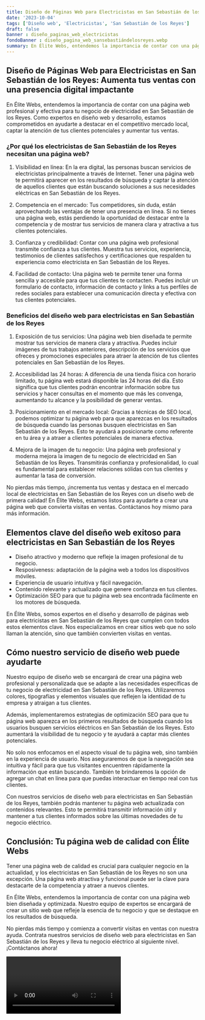 ```yaml
---
title: Diseño de Páginas Web para Electricistas en San Sebastián de los Reyes
date: '2023-10-04'
tags: ['Diseño web', 'Electricistas', 'San Sebastián de los Reyes']
draft: false
banner : diseño_paginas_web_electricistas
fondoBanner : diseño_pagina_web_sansebastiándelosreyes.webp
summary: En Élite Webs, entendemos la importancia de contar con una página web profesional y efectiva para tu negocio de electricidad en San Sebastián de los Reyes. Como expertos en diseño web y desarrollo, estamos comprometidos en ayudarte a destacar en el competitivo mercado local, captar la atención de tus clientes potenciales y aumentar tus ventas.
---
```


## Diseño de Páginas Web para Electricistas en San Sebastián de los Reyes: Aumenta tus ventas con una presencia digital impactante

En Élite Webs, entendemos la importancia de contar con una página web profesional y efectiva para tu negocio de electricidad en San Sebastián de los Reyes. Como expertos en diseño web y desarrollo, estamos comprometidos en ayudarte a destacar en el competitivo mercado local, captar la atención de tus clientes potenciales y aumentar tus ventas.

### ¿Por qué los electricistas de San Sebastián de los Reyes necesitan una página web?

1. Visibilidad en línea: En la era digital, las personas buscan servicios de electricistas principalmente a través de Internet. Tener una página web te permitirá aparecer en los resultados de búsqueda y captar la atención de aquellos clientes que están buscando soluciones a sus necesidades eléctricas en San Sebastián de los Reyes.

2. Competencia en el mercado: Tus competidores, sin duda, están aprovechando las ventajas de tener una presencia en línea. Si no tienes una página web, estás perdiendo la oportunidad de destacar entre la competencia y de mostrar tus servicios de manera clara y atractiva a tus clientes potenciales.

3. Confianza y credibilidad: Contar con una página web profesional transmite confianza a tus clientes. Muestra tus servicios, experiencia, testimonios de clientes satisfechos y certificaciones que respalden tu experiencia como electricista en San Sebastián de los Reyes.

4. Facilidad de contacto: Una página web te permite tener una forma sencilla y accesible para que tus clientes te contacten. Puedes incluir un formulario de contacto, información de contacto y links a tus perfiles de redes sociales para establecer una comunicación directa y efectiva con tus clientes potenciales.

### Beneficios del diseño web para electricistas en San Sebastián de los Reyes

1. Exposición de tus servicios: Una página web bien diseñada te permite mostrar tus servicios de manera clara y atractiva. Puedes incluir imágenes de tus trabajos anteriores, descripción de los servicios que ofreces y promociones especiales para atraer la atención de tus clientes potenciales en San Sebastián de los Reyes.

2. Accesibilidad las 24 horas: A diferencia de una tienda física con horario limitado, tu página web estará disponible las 24 horas del día. Esto significa que tus clientes podrán encontrar información sobre tus servicios y hacer consultas en el momento que más les convenga, aumentando tu alcance y la posibilidad de generar ventas.

3. Posicionamiento en el mercado local: Gracias a técnicas de SEO local, podemos optimizar tu página web para que aparezcas en los resultados de búsqueda cuando las personas busquen electricistas en San Sebastián de los Reyes. Esto te ayudará a posicionarte como referente en tu área y a atraer a clientes potenciales de manera efectiva.

4. Mejora de la imagen de tu negocio: Una página web profesional y moderna mejora la imagen de tu negocio de electricidad en San Sebastián de los Reyes. Transmitirás confianza y profesionalidad, lo cual es fundamental para establecer relaciones sólidas con tus clientes y aumentar la tasa de conversión.

No pierdas más tiempo, ¡incrementa tus ventas y destaca en el mercado local de electricistas en San Sebastián de los Reyes con un diseño web de primera calidad! En Élite Webs, estamos listos para ayudarte a crear una página web que convierta visitas en ventas. Contáctanos hoy mismo para más información.

<GifSeo />

<Cta />

## Elementos clave del diseño web exitoso para electricistas en San Sebastián de los Reyes

- Diseño atractivo y moderno que refleje la imagen profesional de tu negocio.
- Resposiveness: adaptación de la página web a todos los dispositivos móviles.
- Experiencia de usuario intuitiva y fácil navegación.
- Contenido relevante y actualizado que genere confianza en tus clientes.
- Optimización SEO para que tu página web sea encontrada fácilmente en los motores de búsqueda.

En Élite Webs, somos expertos en el diseño y desarrollo de páginas web para electricistas en San Sebastián de los Reyes que cumplen con todos estos elementos clave. Nos especializamos en crear sitios web que no solo llaman la atención, sino que también convierten visitas en ventas.

## Cómo nuestro servicio de diseño web puede ayudarte

Nuestro equipo de diseño web se encargará de crear una página web profesional y personalizada que se adapte a las necesidades específicas de tu negocio de electricidad en San Sebastián de los Reyes. Utilizaremos colores, tipografías y elementos visuales que reflejen la identidad de tu empresa y atraigan a tus clientes.

Además, implementaremos estrategias de optimización SEO para que tu página web aparezca en los primeros resultados de búsqueda cuando los usuarios busquen servicios eléctricos en San Sebastián de los Reyes. Esto aumentará la visibilidad de tu negocio y te ayudará a captar más clientes potenciales.

No solo nos enfocamos en el aspecto visual de tu página web, sino también en la experiencia de usuario. Nos aseguraremos de que la navegación sea intuitiva y fácil para que tus visitantes encuentren rápidamente la información que están buscando. También te brindaremos la opción de agregar un chat en línea para que puedas interactuar en tiempo real con tus clientes.

Con nuestros servicios de diseño web para electricistas en San Sebastián de los Reyes, también podrás mantener tu página web actualizada con contenidos relevantes. Esto te permitirá transmitir información útil y mantener a tus clientes informados sobre las últimas novedades de tu negocio eléctrico.

## Conclusión: Tu página web de calidad con Élite Webs

Tener una página web de calidad es crucial para cualquier negocio en la actualidad, y los electricistas en San Sebastián de los Reyes no son una excepción. Una página web atractiva y funcional puede ser la clave para destacarte de la competencia y atraer a nuevos clientes.

En Élite Webs, entendemos la importancia de contar con una página web bien diseñada y optimizada. Nuestro equipo de expertos se encargará de crear un sitio web que refleje la esencia de tu negocio y que se destaque en los resultados de búsqueda.

No pierdas más tiempo y comienza a convertir visitas en ventas con nuestra ayuda. Contrata nuestros servicios de diseño web para electricistas en San Sebastián de los Reyes y lleva tu negocio eléctrico al siguiente nivel. ¡Contáctanos ahora!

<Video />

<CtaBot job='Electricistas' city='San Sebastián de los Reyes'/>

<Gmaps query='San Sebastián de los Reyes+españa+maps' />
